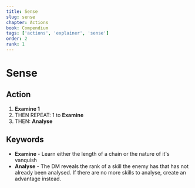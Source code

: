 ```yaml
---
title: Sense
slug: sense
chapter: Actions
book: Compendium
tags: ['actions', 'explainer', 'sense']
order: 2
rank: 1
---
```



# Sense

## Action

1.  **Examine 1**
1.  THEN REPEAT: <InlineDefine uppercase term='flip'/> 1 to **Examine**
1.  THEN: **Analyse**

## Keywords

-   **Examine** - Learn either the length of a chain or the nature of it's vanquish
-   **Analyse** - The DM reveals the rank of a skill the enemy has that has not already been analysed. If there are no more skills to analyse, create an advantage instead.
